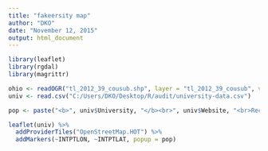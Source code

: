 ---
title: "fakeersity map"
author: "DKO"
date: "November 12, 2015"
output: html_document
---

```{r, echo=FALSE}
library(leaflet)
library(rgdal)
library(magrittr)

ohio <- readOGR("tl_2012_39_cousub.shp", layer = "tl_2012_39_cousub", verbose = F)
univ <- read.csv("C:/Users/DKO/Desktop/R/audit/university-data.csv")

pop <- paste("<b>", univ$University, "</b><br>", univ$Website, "<br>Records Granted: ", univ$Records.Granted, "<br>Records Denied: ", univ$Records.Denied, "<br>Records Obstructed: ", univ$Records.Obstructed, "<br>Referred to Legal Affairs: ", univ$Referred.to.Legal, "<br>Auditors asked for Identifying info: ", univ$ID.asked)

leaflet(univ) %>%
  addProviderTiles("OpenStreetMap.HOT") %>%
  addMarkers(~INTPTLON, ~INTPTLAT, popup = pop)
  

```


